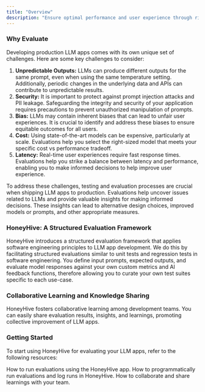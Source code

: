 ```yaml
---
title: "Overview"
description: "Ensure optimal performance and user experience through rigorous evaluation before deploying new versions to production."
---
```

### Why Evaluate

Developing production LLM apps comes with its own unique set of challenges. Here are some key challenges to consider:

1. **Unpredictable Outputs:** LLMs can produce different outputs for the same prompt, even when using the same temperature setting. Additionally, periodic changes in the underlying data and APIs can contribute to unpredictable results.
2. **Security:** It is important to protect against prompt injection attacks and PII leakage. Safeguarding the integrity and security of your application requires precautions to prevent unauthorized manipulation of prompts.
3. **Bias:** LLMs may contain inherent biases that can lead to unfair user experiences. It is crucial to identify and address these biases to ensure equitable outcomes for all users.
4. **Cost:** Using state-of-the-art models can be expensive, particularly at scale. Evaluations help you select the right-sized model that meets your specific cost vs performance tradeoff.
5. **Latency:** Real-time user experiences require fast response times. Evaluations help you strike a balance between latency and performance, enabling you to make informed decisions to help improve user experience.

To address these challenges, testing and evaluation processes are crucial when shipping LLM apps to production. Evaluations help uncover issues related to LLMs and provide valuable insights for making informed decisions. These insights can lead to alternative design choices, improved models or prompts, and other appropriate measures.

### HoneyHive: A Structured Evaluation Framework

HoneyHive introduces a structured evaluation framework that applies software engineering principles to LLM app development. We do this by facilitating structured evaluations similar to unit tests and regression tests in software engineering. You define input prompts, expected outputs, and evaluate model responses against your own custom metrics and AI feedback functions, therefore allowing you to curate your own test suites specific to each use-case.

### Collaborative Learning and Knowledge Sharing

HoneyHive fosters collaborative learning among development teams. You can easily share evaluation results, insights, and learnings, promoting collective improvement of LLM apps.

### Getting Started

To start using HoneyHive for evaluating your LLM apps, refer to the following resources:

<CardGroup>
  <Card title="Running Evaluations in HoneyHive" icon="flask-vial" href="/evaluation-ux">
    How to run evaluations using the HoneyHive app.
  </Card>
  <Card title="Logging Evaluation Runs via the SDK" icon="rectangle-terminal" href="/programmatic-evals">
    How to programmatically run evaluations and log runs in HoneyHive.
  </Card>
</CardGroup>
<CardGroup cols={1}>
  <Card title="Sharing and Collaboration" icon="share" href="/evaluation-collaboration">
    How to collaborate and share learnings with your team.
  </Card>
</CardGroup>